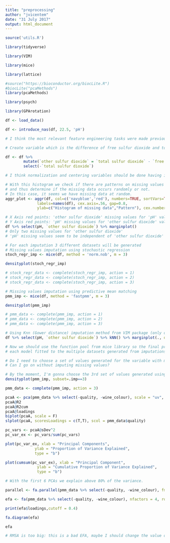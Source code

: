 ```yaml
---
title: "preprocessing"
author: "jvicentem"
date: "31 July 2017"
output: html_document
---
```


```r
source('utils.R')

library(tidyverse)

library(VIM)

library(mice)

library(lattice)

#source("https://bioconductor.org/biocLite.R")
#biocLite("pcaMethods")
library(pcaMethods)

library(psych)

library(GPArotation)
```

```r
df <- load_data()

df <- introduce_nas(df, 22.5, 'pH')
```

```r
# I think the most relevant feature engineering tasks were made previously by creating the colour variable (there are significant differences between red wine and white wine). However, there are variables that don't seem to improve or make worse the quality of white wines.and maybe it would be interesting to categorize them or use other techniques such PCA or EFA.

# Create variable which is the difference of free sulfur dioxide and total sulfur dioxide.

df <- df %>% 
        mutate(`other sulfur dioxide` = `total sulfur dioxide` - `free sulfur dioxide`) %>%
        select(-`total sulfur dioxide`)

# I think normalization and centering variables should be done having in mind the models we're gonna apply.
```

```r
# With this histogram we check if there are patterns on missing values for all variable
# and thus determine if the missing data occurs randomly or not.
# In this case, it seems we have missing data at random.
aggr_plot <- aggr(df, col=c('navyblue','red'), numbers=TRUE, sortVars=TRUE,
              labels=names(df), cex.axis=.56, gap=0.8,
              ylab=c("Histogram of missing data","Pattern"), cex.numbers=0.6, cex.lab = 0.7)

# X Axis red points: 'other sulfur dioxide' missing values for 'pH' values
# Y Axis red points: 'pH' missing values for 'other sulfur dioxide' values
df %>% select(pH, `other sulfur dioxide`) %>% marginplot()
# Only two missing values for 'other sulfur dioxide'
# 'pH' missing values seem to be independent of 'other sulfur dioxide' missing values

# For each imputation 3 different datasets will be generated
# Missing values imputation using stochastic regression
stoch_regr_imp <- mice(df, method = 'norm.nob', m = 3)

densityplot(stoch_regr_imp)

# stock_regr_data <- complete(stoch_regr_imp, action = 1)
# stock_regr_data <- complete(stoch_regr_imp, action = 2)
# stock_regr_data <- complete(stoch_regr_imp, action = 3)

# Missing values imputation using predictive mean matching
pmm_imp <- mice(df, method = 'fastpmm', m = 3)

densityplot(pmm_imp)

# pmm_data <- complete(pmm_imp, action = 1)
# pmm_data <- complete(pmm_imp, action = 2)
# pmm_data <- complete(pmm_imp, action = 3)

# Using Knn (Gower distance) imputation method from VIM package (only one data set generated)
df %>% select(pH, `other sulfur dioxide`) %>% kNN() %>% marginplot(., delimiter="_imp")

# Now we should use the function pool from mice library so the final predictor's values can be pooled from 
# each model fitted to the multiple datasets generated from imputations. 
```

```r
# Do I need to choose a set of values generated for the variable with missing values?
# Can I go on without imputing missing values?

# By the moment, I'm gonna choose the 3rd set of values generated using predictive mean matching
densityplot(pmm_imp, subset=.imp==3)

pmm_data <- complete(pmm_imp, action = 3)

pcaA <- pca(pmm_data %>% select(-quality, -wine_colour), scale = "uv", center = T, nPcs = length(names(pmm_data)) - 2, method = "svd")
pcaA@R2
pcaA@R2cum
pcaA@loadings
biplot(pcaA, scale = F)
slplot(pcaA, scoresLoadings = c(T,T), scol = pmm_data$quality)

pc_vars <- pcaA@sDev^2
pc_var_ex <- pc_vars/sum(pc_vars)

plot(pc_var_ex, xlab = "Principal Components",
             ylab = "Proportion of Variance Explained",
             type = "b")

plot(cumsum(pc_var_ex), xlab = "Principal Component",
              ylab = "Cumulative Proportion of Variance Explained",
              type = "b")

# With the first 6 PCAs we explain above 80% of the variance.
```

```r
parallel <- fa.parallel(pmm_data %>% select(-quality, -wine_colour), fm = 'minres', fa = 'fa')

efa <- fa(pmm_data %>% select(-quality, -wine_colour), nfactors = 4, rotate = "oblimin", fm="ml")

print(efa$loadings,cutoff = 0.4)

fa.diagram(efa)

efa

# RMSA is too big: this is a bad EFA, maybe I should change the value of nfactors, rotate and fm.
```

